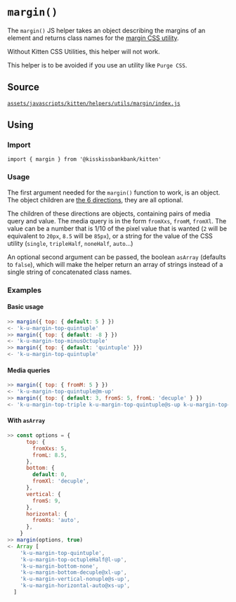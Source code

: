 
<Meta title="Helpers/margin()" />

# `margin()`

The `margin()` JS helper takes an object describing the margins of an element
and returns class names for the [margin CSS utility](?path=/story/documentation-css-utilities-margin--page).

Without Kitten CSS Utilities, this helper will not work.

This helper is to be avoided if you use an utility like `Purge CSS`.

## Source

[`assets/javascripts/kitten/helpers/utils/margin/index.js`](https://github.com/KissKissBankBank/kitten/blob/master/assets/javascripts/kitten/helpers/utils/margin/index.js)

## Using

### Import

```
import { margin } from '@kisskissbankbank/kitten'
```

### Usage

The first argument needed for the `margin()` function to work, is an object.
The object children are
[the 6 directions](?id=documentation-css-utilities-margin--page&viewMode=story#direction),
they are all optional.

The children of these directions are objects, containing pairs of media query
and value.
The media query is in the form `fromXxs`, `fromM`, `fromXl`.
The value can be a number that is 1/10 of the pixel value that is wanted
(`2` will be equivalent to `20px`, `8.5` will be `85px`), or a string for the
value of the CSS utility (`single`, `tripleHalf`, `noneHalf`, `auto`…)

An optional second argument can be passed, the boolean `asArray`
(defaults to `false`), which will make the helper return an array of strings
instead of a single string of concatenated class names.

### Examples

#### Basic usage

```js
>> margin({ top: { default: 5 } })
<- 'k-u-margin-top-quintuple'
>> margin({ top: { default: -8 } })
<- 'k-u-margin-top-minusOctuple'
>> margin({ top: { default: 'quintuple' }})
<- 'k-u-margin-top-quintuple'
```

#### Media queries

```js
>> margin({ top: { fromM: 5 } })
<- 'k-u-margin-top-quintuple@m-up'
>> margin({ top: { default: 3, fromS: 5, fromL: 'decuple' } })
<- 'k-u-margin-top-triple k-u-margin-top-quintuple@s-up k-u-margin-top-decuple@l-up'
```

#### With `asArray`

```js
>> const options = {
      top: {
        fromXxs: 5,
        fromL: 8.5,
      },
      bottom: {
        default: 0,
        fromXl: 'decuple',
      },
      vertical: {
        fromS: 9,
      },
      horizontal: {
        fromXs: 'auto',
      },
    }
>> margin(options, true)
<- Array [
    'k-u-margin-top-quintuple',
    'k-u-margin-top-octupleHalf@l-up',
    'k-u-margin-bottom-none',
    'k-u-margin-bottom-decuple@xl-up',
    'k-u-margin-vertical-nonuple@s-up',
    'k-u-margin-horizontal-auto@xs-up',
  ]
```

